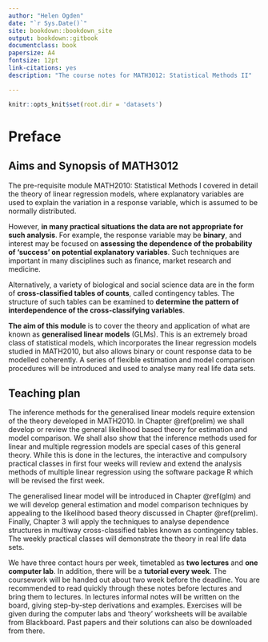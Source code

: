 ```yaml
--- 
author: "Helen Ogden"
date: "`r Sys.Date()`"
site: bookdown::bookdown_site
output: bookdown::gitbook
documentclass: book
papersize: A4
fontsize: 12pt
link-citations: yes
description: "The course notes for MATH3012: Statistical Methods II"

---
```


```r
knitr::opts_knit$set(root.dir = 'datasets')
```

# Preface {-}
## Aims and Synopsis of MATH3012 {-}

The pre-requisite module MATH2010: Statistical Methods I covered in detail the theory of linear
regression models, where explanatory variables are used to explain the variation in a
response variable, which is assumed to be normally distributed.

However, **in many practical situations the data are not appropriate for such analysis**.
For example, the response variable may be **binary**, and interest may be focused on
**assessing the dependence of the probability of 'success' on potential explanatory
variables**. Such techniques are important in many disciplines such as finance,
market research and medicine.

Alternatively, a variety of biological and
social science data are in the form of **cross-classified tables of counts**,
called contingency tables. The structure of such tables can be examined
to **determine the pattern of interdependence of the cross-classifying variables**.

**The aim of this module** is to cover the theory and application of what are known as
**generalised linear models** (GLMs). This is an extremely broad class of
statistical models, which incorporates the linear regression models studied in
MATH2010, but also allows binary or count response data to be modelled coherently.
A series of flexible estimation and model comparison procedures will be
introduced and used to analyse many real life data sets.

## Teaching plan {-}

The inference methods for the generalised linear models require extension of the theory
developed in MATH2010. In Chapter \@ref(prelim) we shall develop or review the general
likelihood based theory for estimation and model comparison. We shall also
show that the inference methods used for linear and multiple regression models are
special cases of this general theory. While this is done in the lectures, the interactive
and compulsory practical classes in first four weeks will review and extend the analysis
methods of multiple linear regression using the software package R which will
be revised the first week.

The generalised linear model will be introduced in Chapter \@ref(glm) and we will develop
general estimation and model comparison techniques by appealing to the likelihood
based theory discussed in Chapter \@ref(prelim). Finally, Chapter 3 will apply the techniques to
analyse dependence structures in multiway cross-classified
tables known as contingency tables. The weekly practical classes will demonstrate
the theory in real life data sets.

We have three contact hours per week, timetabled as **two lectures** and **one computer lab**. In
addition, there will be a **tutorial every week**. The coursework will be handed out about two week
before the deadline. You are recommended to read quickly through these notes before lectures and
bring them to lectures. In lectures informal notes will be written on the board, giving step-by-step
derivations and examples. Exercises will be given during the computer labs and 'theory' worksheets
will be available from Blackboard. Past papers and their solutions can also be downloaded from there.